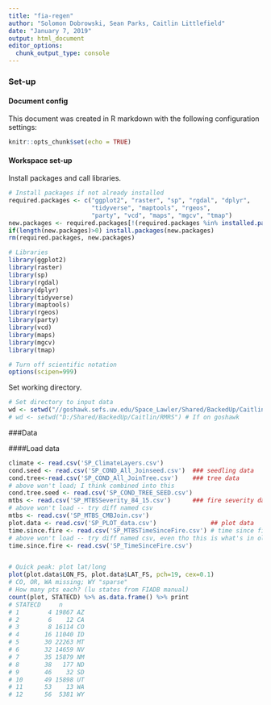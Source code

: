 ```yaml
---
title: "fia-regen"
author: "Solomon Dobrowski, Sean Parks, Caitlin Littlefield"
date: "January 7, 2019"
output: html_document
editor_options: 
  chunk_output_type: console
---
```


### Set-up

#### Document config
This document was created in R markdown with the following configuration settings:
```r
knitr::opts_chunk$set(echo = TRUE)
```

#### Workspace set-up
Install packages and call libraries.
```r

# Install packages if not already installed
required.packages <- c("ggplot2", "raster", "sp", "rgdal", "dplyr",
                       "tidyverse", "maptools", "rgeos", 
                       "party", "vcd", "maps", "mgcv", "tmap")
new.packages <- required.packages[!(required.packages %in% installed.packages()[,"Package"])]
if(length(new.packages)>0) install.packages(new.packages)
rm(required.packages, new.packages)

# Libraries
library(ggplot2)
library(raster)
library(sp)
library(rgdal)
library(dplyr)
library(tidyverse)
library(maptools)
library(rgeos)
library(party)
library(vcd)
library(maps)
library(mgcv)
library(tmap)

# Turn off scientific notation
options(scipen=999) 
```

Set working directory.
```r
# Set directory to input data
wd <- setwd("//goshawk.sefs.uw.edu/Space_Lawler/Shared/BackedUp/Caitlin/RMRS")
# wd <- setwd("D:/Shared/BackedUp/Caitlin/RMRS") # If on goshawk
```

###Data

####Load data
```r
climate <- read.csv('SP_ClimateLayers.csv')
cond.seed <- read.csv('SP_COND_All_Joinseed.csv')  ### seedling data
cond.tree<-read.csv('SP_COND_All_JoinTree.csv')    ### tree data
# above won't load; I think combined into this
cond.tree.seed <- read.csv('SP_COND_TREE_SEED.csv')
mtbs <- read.csv('SP_MTBSSeverity_84_15.csv')      ### fire severity data
# above won't load -- try diff named csv
mtbs <- read.csv('SP_MTBS_CMBJoin.csv')
plot.data <- read.csv('SP_PLOT_data.csv')               ## plot data
time.since.fire <- read.csv('SP_MTBSTimeSinceFire.csv') # time since fire data
# above won't load -- try diff named csv, even tho this is what's in older script
time.since.fire <- read.csv('SP_TimeSinceFire.csv') 


# Quick peak: plot lat/long
plot(plot.data$LON_FS, plot.data$LAT_FS, pch=19, cex=0.1)
# CO, OR, WA missing; WY "sparse"
# How many pts each? (lu states from FIADB manual)
count(plot, STATECD) %>% as.data.frame() %>% print
# STATECD     n
# 1        4 19867 AZ
# 2        6    12 CA
# 3        8 16114 CO
# 4       16 11040 ID
# 5       30 22263 MT
# 6       32 14659 NV
# 7       35 15879 NM
# 8       38   177 ND
# 9       46    32 SD
# 10      49 15898 UT
# 11      53    13 WA
# 12      56  5381 WY
```